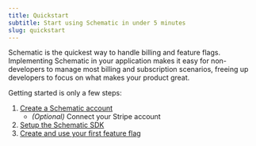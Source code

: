 ```yaml
---
title: Quickstart
subtitle: Start using Schematic in under 5 minutes
slug: quickstart
---
```


Schematic is the quickest way to handle billing and feature flags. Implementing Schematic in your application makes it easy for non-developers to manage most billing and subscription scenarios, freeing up developers to focus on what makes your product great. 

Getting started is only a few steps:

1. [Create a Schematic account](./account_setup)
    - *(Optional)* Connect your Stripe account
2. [Setup the Schematic SDK](./setup_sdk)
3. [Create and use your first feature flag](./setup_sdk#check-a-flag)

